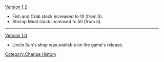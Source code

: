 [[Version 1.2]]
* Fish and Crab stock increased to 10 (from 5).
* Shrimp Meat stock increased to 50 (from 5).
----
[[Version 1.0]]
* Uncle Sun's shop was available on the game's release.
<noinclude>[[Category:Change History]]</noinclude>